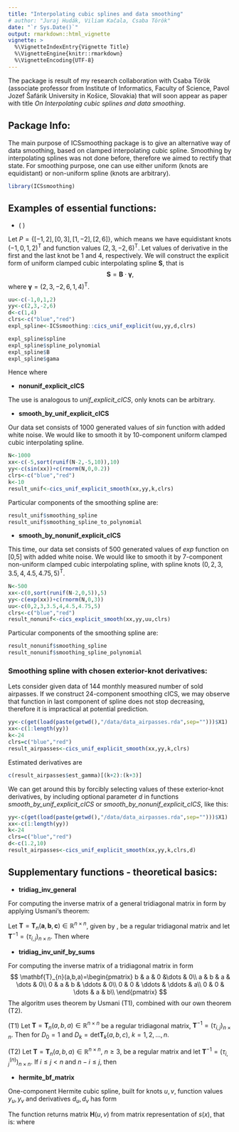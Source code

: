 ```yaml
---
title: "Interpolating cubic splines and data smoothing"
# author: "Juraj Hudák, Viliam Kačala, Csaba Török"
date: "`r Sys.Date()`"
output: rmarkdown::html_vignette
vignette: >
  %\VignetteIndexEntry{Vignette Title}
  %\VignetteEngine{knitr::rmarkdown}
  %\VignetteEncoding{UTF-8}
---
```


The package is result of my research collaboration with Csaba Török (associate professor from Institute of Informatics, Faculty of Science, Pavol Jozef Šafárik University in Košice, Slovakia) that will soon appear as paper with title *On Interpolating cubic splines and data smoothing*.

## Package Info:

The main purpose of ICSsmoothing package is to give an alternative way of data smoothing, based on clamped interpolating cubic spline. Smoothing by interpolating splines was not done before, therefore we aimed to rectify that state. For smoothing purpose, one can use either uniform (knots are equidistant) or non-uniform spline (knots are arbitrary).

```r
library(ICSsmoothing)
```

## Examples of essential functions:

* \( \mathbf{unif\_explicit\_cICS} \)

Let $P=\{[-1,2],[0,3],[1,-2],[2,6]\}$, which means we have equidistant knots $(-1,0,1,2)^{\mathsf{T}}$ and function values $(2,3,-2,6)^{\mathsf{T}}$. Let values of derivative in the first and the last knot be $1$ and $4$, respectively. We will construct the explicit form of uniform clamped cubic interpolating spline $\mathbf{S}$, that is
$$\mathbf{S}=\mathbf{B}\cdot\boldsymbol{\gamma},$$
where $\boldsymbol{\gamma}=(2,3,-2,6,1,4)^{\mathsf{T}}.$
```r
uu<-c(-1,0,1,2)
yy<-c(2,3,-2,6)
d<-c(1,4)
clrs<-c("blue","red")
expl_spline<-ICSsmoothing::cics_unif_explicit(uu,yy,d,clrs)
```
```r
expl_spline$spline
expl_spline$spline_polynomial
expl_spline$B
expl_spline$gama
```
Hence
\begin{align*}
\mathbf{S}=\begin{pmatrix}
3 - 3.8x - 9.6x^2 - 4.8x^3\\
3 - 3.8x - 9.6x^2 + 8.4x^3\\
21.2 - 58.4x + 45x^2 - 9.8x^3
\end{pmatrix}=\mathbf{B}\cdot \boldsymbol{\gamma},
\end{align*}
where

\begin{align*}
\mathbf{B}^{\mathsf{T}}&=\left(\begin{smallmatrix}
-0.8x+1.4x^2+1.2x^3 & -0.8x+1.4x^2-0.6x^3 & -0.8+1.6x-x^2+0.2x^3\\
1+0.2x-2.6x^2-1.8x^3 & 1+0.2x-2.6x^2+1.4x^3 & 3.2-6.4x+4x^2-0.8x^3\\
0.8x+1.6x^2+0.8x^3 & 0.8x+1.6x^2-1.4x^3 & -3.2+10.4x-8x^2+1.8x^3\\
-0.2x-0.4x^2-0.2x^3 & -0.2x-0.4x^2+0.6x^3 & 1.8-5.6x+5x^2-1.2x^3\\
-0.2\overline{6}x+0.4\overline{6}x^2+0.7\overline{3}x^3 & -0.2\overline{6}x+0.4\overline{6}x^2-0.2x^3 & -0.2\overline{6}+0.5\overline{3}x-0.\overline{3}x^2+0.0\overline{6}x^3\\ 
0.0\overline{6}x+0.1\overline{3}x^2+0.0\overline{6}x^3 & 0.0\overline{6}x+0.1\overline{3}x^2-0.2x^3 & -0.9\overline{3}+2.8\overline{6}x-2.\overline{6}x^2+0.7\overline{3}x^3 
\end{smallmatrix}\right),\\
\boldsymbol{\gamma}&=(2,3,-2,6,1,4)^{\mathsf{T}}.
\end{align*}

* $\mathbf{nonunif\_explicit\_cICS}$

The use is analogous to *unif_explicit_cICS*, only knots can be arbitrary.

* $\mathbf{smooth\_by\_unif\_explicit\_cICS}$

Our data set consists of 1000 generated values of *sin* function with added white noise. We would like to smooth it by $10$-component uniform clamped cubic interpolating spline.

```r
N<-1000
xx<-c(-5,sort(runif(N-2,-5,10)),10)
yy<-c(sin(xx))+c(rnorm(N,0,0.2))
clrs<-c("blue","red")
k<-10
result_unif<-cics_unif_explicit_smooth(xx,yy,k,clrs)
```

Particular components of the smoothing spline are:
```r
result_unif$smoothing_spline
result_unif$smoothing_spline_to_polynomial
```

* $\mathbf{smooth\_by\_nonunif\_explicit\_cICS}$

This time, our data set consists of 500 generated values of *exp* function on [0,5] with added white noise. We would like to smooth it by $7$-component non-uniform clamped cubic interpolating spline, with spline knots $(0,2,3,3.5,4,4.5,4.75,5)^{\mathsf{T}}$.

```r
N<-500
xx<-c(0,sort(runif(N-2,0,5)),5)
yy<-c(exp(xx))+c(rnorm(N,0,3))
uu<-c(0,2,3,3.5,4,4.5,4.75,5)
clrs<-c("blue","red")
result_nonunif<-cics_explicit_smooth(xx,yy,uu,clrs)
```

Particular components of the smoothing spline are:
```r
result_nonunif$smoothing_spline
result_nonunif$smoothing_spline_polynomial
```

### Smoothing spline with chosen exterior-knot derivatives:

Lets consider given data of 144 monthly measured number of sold airpasses. If we construct $24$-component smoothing cICS, we may observe that function in last component of spline does not stop decreasing, therefore it is impractical at potential prediction. 

```r
yy<-c(get(load(paste(getwd(),"/data/data_airpasses.rda",sep="")))$X1)
xx<-c(1:length(yy))
k<-24
clrs=c("blue","red")
result_airpasses<-cics_unif_explicit_smooth(xx,yy,k,clrs)
```

Estimated derivatives are
```r
c(result_airpasses$est_gamma)[(k+2):(k+3)]
```

We can get around this by forcibly selecting values of these exterior-knot derivatives, by including optional parameter *d* in functions *smooth_by_unif_explicit_cICS* or *smooth_by_nonunif_explicit_cICS*, like this:

```r
yy<-c(get(load(paste(getwd(),"/data/data_airpasses.rda",sep="")))$X1)
xx<-c(1:length(yy))
k<-24
clrs=c("blue","red")
d<-c(1.2,10)
result_airpasses<-cics_unif_explicit_smooth(xx,yy,k,clrs,d)
```

## Supplementary functions - theoretical basics:

* $\mathbf{tridiag\_inv\_general}$

For computing the inverse matrix of a general tridiagonal matrix in form
\begin{align*}
\mathbf{T}_n(\mathbf{a},\mathbf{b},\mathbf{c})=\begin{pmatrix}
b_1 & c_1 & 0 &\dots & 0\\
a_1 & b_2 & c_1 & \dots & 0\\
0 & a_2 & b_3 & \ddots & 0\\
0 & 0 & \ddots & \ddots & c_{n-1}\\
0 & 0 & \dots & a_{n-1} & b_n\\
\end{pmatrix},
\end{align*}
by applying Usmani's theorem:

Let $\mathbf{T}=\mathbf{T}_n(\mathbf{a},\mathbf{b},\mathbf{c})\in \mathbb{R}^{n\times n}$, given by \eqref{tridiag}, be a regular tridiagonal matrix and let $\mathbf{T}^{-1}=(\tau_{i,j})_{n\times n}$. Then
		\begin{align*}
		\tau_{i,j}=\left\{
		\begin{array}{lll}
		(-1)^{i+j}c_{i}c_{i+1}\dots c_{j-1}\frac{\theta_{i-1}\phi_{j+1}}{\theta_n}, & \quad i<j,\\
		(-1)^{i+j}a_{j}a_{j+1}\dots a_{i-1}\frac{\theta_{j-1}\phi_{i+1}}{\theta_n}, & \quad i>j,\\
		\frac{\theta_{i-1}\phi_{i+1}}{\theta_n}, & \quad i=j,
		\end{array}
		\right.
		\end{align*}
		where
		\begin{align*}
		\theta_0&=1,\ \theta_1=b_1,\ \theta_i=b_{i}\theta_{i-1}-a_{i-1}c_{i-1}\theta_{i-2},\ i=2,3,\dots,n;\\
		\phi_{n+1}&=1,\ \phi_n=b_n,\ \phi_j=b_{j}\phi_{j+1}-a_{j}c_{j}\phi_{j+2},\ j=n-1,n-2,\dots,1.
		\end{align*}

* $\mathbf{tridiag\_inv\_unif\_by\_sums}$

For computing the inverse matrix of a tridiagonal matrix in form
$$
\mathbf{T}_{n}(a,b,a)=\begin{pmatrix}
b & a & 0 &\dots & 0\\
a & b & a & \dots & 0\\
0 & a & b & \ddots & 0\\
0 & 0 & \ddots & \ddots & a\\
0 & 0 & \dots & a & b\\
\end{pmatrix}
$$
The algoritm uses theorem by Usmani (T1), combined with our own theorem (T2).

(T1)
Let $\mathbf{T}=\mathbf{T}_{n}(a,b,a)\in \mathbb{R}^{n\times n}$ be a regular tridiagonal matrix, $\mathbf{T}^{-1}=(\tau_{i,j})_{n\times n}$. Then
		\begin{align}
		\tau_{i,j}=\left\{
		\begin{array}{ll}
		(-1)^{i+j}a^{j-i}\frac{D_{i-1}D_{n-j}}{D_{n}}, & \quad i\leq j,\\
		(-1)^{i+j}a^{i-j}\frac{D_{j-1}D_{n-i}}{D_{n}}, & \quad i>j,\\
		\end{array}
		\right.
		\end{align}
		for $D_{0}=1$ and $D_{k}=\mathrm{det}\mathbf{T}_{k}(a,b,c),\ k=1,2,\dots,n$.

(T2)
Let $\mathbf{T}=\mathbf{T}_{n}(a,b,a)\in \mathbb{R}^{n\times n},\ n\geq 3,$ be a regular matrix and let $\mathbf{T}^{-1}=(\tau_{i,j}^{(n)})_{n\times n}$. If $i\leq j<n$ and $n-i\leq j$, then
		\begin{align*}
		\tau_{i,j}^{(n)}=\tau_{i+1,j+1}^{(n)}+\tau_{i-n+j,n}^{(n)}.
		\end{align*}

* $\mathbf{hermite\_bf\_matrix}$

One-component Hermite cubic spline, built for knots $u,v$, function values $y_u,y_v$ and derivatives $d_u,d_v$ has form
\begin{align*}
s(x)&=y_{u}\frac{(x-v)^2}{(u-v)^2}\left(1-2\frac{x-u}{u-v}\right)+y_{v}\frac{(x-u)^2}{(v-u)^2}\left(1-2\frac{x-v}{v-u}\right)+\\
&+d_{u}\frac{(x-v)^2}{(u-v)^2}(x-u)+d_{v}\frac{(x-u)^2}{(v-u)^2}(x-v).
\end{align*}

The function returns matrix $\mathbf{H}(u,v)$ from matrix representation of $s(x)$, that is:
\begin{align*}
s(x)=(1,x,x^2,x^3)\cdot \mathbf{H}(u,v)\cdot (y_u,y_{v},d_u,d_{v})^\mathsf{T},
\end{align*} where
\begin{align*}
\mathbf{H}(u,v)=\frac{1}{(v-u)^3}\begin{pmatrix}
-3uv^2+v^3 & 3u^2v-u^3 & -uv^2(v-u) & -u^2v(v-u)\\
6uv & -6uv & (2uv+v^2)(v-u) & (2uv+u^2)(v-u)\\
-3(u+v) & 3(u+v) & (-2v-u)(v-u) & (-2u-v)(v-u)\\
2 & -2 & v-u & v-u\\
\end{pmatrix}.
\end{align*}
